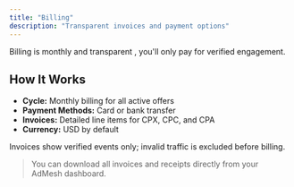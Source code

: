 ```yaml
---
title: "Billing"
description: "Transparent invoices and payment options"
---
```


Billing is monthly and transparent ,  you'll only pay for verified engagement.

## How It Works

- **Cycle:** Monthly billing for all active offers  
- **Payment Methods:** Card or bank transfer  
- **Invoices:** Detailed line items for CPX, CPC, and CPA  
- **Currency:** USD by default  

Invoices show verified events only; invalid traffic is excluded before billing.

> You can download all invoices and receipts directly from your AdMesh dashboard.

